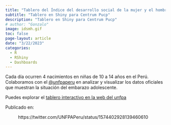 ```yaml
---
title: "Tablero del Índice del desarrollo social de la mujer y el hombre"
subtitle: "Tablero en Shiny para Centrum Pucp"
description: "Tablero en Shiny para Centrum Pucp"
# author: "Gonzalo"
image: idsmh.gif
toc: false
page-layout: article
date: "3/22/2023"
categories:
  - R
  - RShiny
  - Dashboards
---
```


Cada día ocurren 4 nacimientos en niñas de 10 a 14 años en el Perú. Colaboramos con el [\@unfpaperu](https://twitter.com/UNFPAPeru) en analizar y visualizar los datos oficiales que muestran la situación del embarazo adolescente.

Puedes explorar el [tablero interactivo en la web del unfpa](https://peru.unfpa.org/es/mapa-embarazo-y-maternidad-adolescentes-peru)

Publicado en:

```{=html}


<figure class="wp-block-embed is-type-rich is-provider-twitter wp-block-embed-twitter"><div class="wp-block-embed__wrapper">

https://twitter.com/UNFPAPeru/status/1574402928139460610

</div></figure>
```